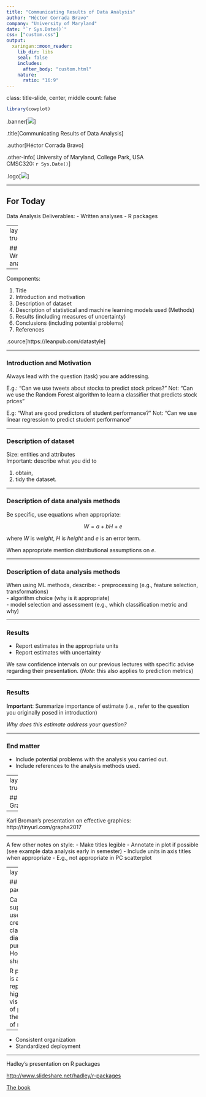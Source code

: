 ```yaml
---
title: "Communicating Results of Data Analysis"
author: "Héctor Corrada Bravo"
company: "University of Maryland"
date: "`r Sys.Date()`"
css: ["custom.css"]
output: 
  xaringan::moon_reader:
    lib_dir: libs
    seal: false
    includes:
      after_body: "custom.html"
    nature:
      ratio: "16:9"
---
```

class: title-slide, center, middle
count: false

```r
library(cowplot)
```

.banner[![](img/epiviz.png)]

.title[Communicating Results of Data Analysis]

.author[Héctor Corrada Bravo]

.other-info[
University of Maryland, College Park, USA  
CMSC320: `r Sys.Date()`
]

.logo[![](img/logo.png)]

---

## For Today


Data Analysis Deliverables:
  - Written analyses
  - R packages

---
layout: true

## Written analyses

---

Components:

1. Title
2. Introduction and motivation
3. Description of dataset
4. Description of statistical and machine learning models used (Methods)
5. Results (including measures of uncertainty)
6. Conclusions (including potential problems)
7. References

.source[https://leanpub.com/datastyle]

---

### Introduction and Motivation

Always lead with the question (task) you are addressing.

E.g.: "Can we use tweets about stocks to predict stock prices?"
Not: "Can we use the Random Forest algorithm to learn a classifier that predicts stock prices"

E.g: "What are good predictors of student performance?"
Not: "Can we use linear regression to predict student performance"

---

### Description of dataset

Size: entities and attributes  
Important: describe what you did to 

1) obtain,  
2) tidy the dataset.

---

### Description of data analysis methods

Be specific, use equations when appropriate:

$$
W = a + b H + e
$$

where $W$ is _weight_, $H$ is _height_ and $e$ is an error term.

When appropriate mention distributional assumptions on $e$.

---

### Description of data analysis methods

When using ML methods, describe:
  - preprocessing (e.g., feature selection, transformations)  
  - algorithm choice (why is it appropriate)  
  - model selection and assessment (e.g., which classification metric and why)
  
---

### Results

- Report estimates in the appropriate units
- Report estimates with uncertainty

We saw confidence intervals on our previous lectures with specific advise regarding their presentation. (_Note_: this also applies to prediction metrics)

---

### Results

**Important**: Summarize importance of estimate (i.e., refer to the question you originally posed in introduction)

_Why does this estimate address your question?_

---

### End matter

- Include potential problems with the analysis you carried out.
- Include references to the analysis methods used.

---
layout: true

## Graphics

---

Karl Broman's presentation on effective graphics: http://tinyurl.com/graphs2017

---

A few other notes on style:
- Make titles legible
- Annotate in plot if possible (see example data analysis early in semester)
- Include units in axis titles when appropriate
  - E.g., not appropriate in PC scatterplot

---
layout: true

## R packages

Case study: suppose you used data to create a classifier for diagnostic purposes. How do you share?

R packages is a reproducible, high-visibility way of publishing these types of results

---

- Consistent organization
- Standardized deployment

---

Hadley's presentation on R packages

[http://www.slideshare.net/hadley/r-packages](http://www.slideshare.net/hadley/r-packages)

[The book](http://r-pkgs.had.co.nz/)
